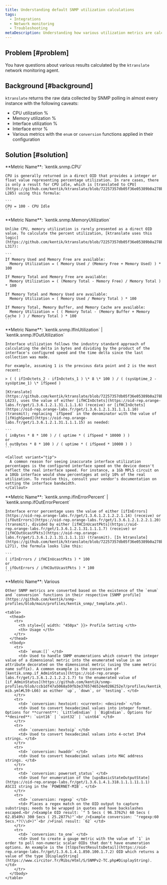 ```yaml
---
title: Understanding default SNMP utilization calculations
tags:
  - Integrations
  - Network monitoring
  - Troubleshooting
metaDescription: Understanding how various utilization metrics are calculated in ktranslate.
---
```


## Problem [#problem]

You have questions about various results calculated by the `ktranslate` network monitoring agent.

## Background [#background]

`ktranslate` returns the raw data collected by SNMP polling in almost every instance with the following caveats:
  * CPU utilization %
  * Memory utilization %
  * Interface utilization %
  * Interface error %
  * Various metrics with the `enum` or `conversion` functions applied in their configuration

## Solution [#solution]

<CollapserGroup>
  <Collapser
    id="cpu-utilization"
    title="CPU Utilization %"
  >
    **Metric Name**: `kentik.snmp.CPU`

    CPU is generally returned in a direct OID that provides a integer or float value representing percentage utilization. In rare cases, there is only a result for CPU idle, which is [translated to CPU](https://github.com/kentik/ktranslate/blob/72257357db05f36e05389b0a278b702a707a0941/pkg/inputs/snmp/metrics/device_metrics.go#L281-L285) using this formula:

    ```
    CPU = 100 - CPU Idle
    ```
  </Collapser>
  <Collapser
    id="memory-utilization"
    title="Memory Utilization %"
  >
    **Metric Name**: `kentik.snmp.MemoryUtilization`

    Unlike CPU, memory utilization is rarely presented as a direct OID value. To calculate the percent utilization, [ktranslate uses this logic](https://github.com/kentik/ktranslate/blob/72257357db05f36e05389b0a278b702a707a0941/pkg/inputs/snmp/metrics/device_metrics.go#L287-L317):

    ```
    If Memory Used and Memory Free are available:
      Memory Utilization = ( Memory Used / (Memory Free + Memory Used) ) * 100

    If Memory Total and Memory Free are available:
      Memory Utilization = ( (Memory Total - Memory Free) / Memory Total ) * 100

    If Memory Total and Memory Used are available:
      Memory Utilization = ( Memory Used / Memory Total ) * 100

    If Memory Total, Memory Buffer, and Memory Cache are available:
      Memory Utilization = ( ( Memory Total - (Memory Buffer + Memory Cache ) ) / Memory Total ) * 100
    ```
  </Collapser>
  <Collapser
    id="interface-utilization"
    title="Interface Utilization %"
  >
    **Metric Name**: `kentik.snmp.IfInUtilization` | `kentik.snmp.IfOutUtilization`

    Interface utilization follows the industry standard approach of calculating the delta in bytes and dividing by the product of the interface's configured speed and the time delta since the last collection was made.

    For example, assuming 1 is the previous data point and 2 is the most recent:

    > ( ( ifInOctets_2 - ifInOctets_1 ) \* 8 \* 100 ) / ( (sysUptime_2 - sysUptime_1) \* ifSpeed )

    [Ktranslate](https://github.com/kentik/ktranslate/blob/72257357db05f36e05389b0a278b702a707a0941/pkg/formats/nrm/nrm.go#L581-L623), uses the value of either [ifHCInOctets](https://oid-rep.orange-labs.fr/get/1.3.6.1.2.1.31.1.1.1.6) (receive) or [ifHCInOctets](https://oid-rep.orange-labs.fr/get/1.3.6.1.2.1.31.1.1.1.10) (transmit); replacing `ifSpeed` in the denominator with the value of [ifHighSpeed](https://oid-rep.orange-labs.fr/get/1.3.6.1.2.1.31.1.1.1.15) as needed:

    ```
    ( inBytes * 8 * 100 ) / ( uptime * ( ifSpeed * 10000 ) )
    or
    ( outBytes * 8 * 100 ) / ( uptime * ( ifSpeed * 10000 ) )
    ```

    <Callout variant="tip">
      A common reason for seeing inaccurate interface utilization percentages is the configured interface speed on the device doesn't reflect the real interface speed. For instance, a 1Gb MPLS circuit on a 10Gb interface would show percentages at only 10% of the real utilization. To resolve this, consult your vendor's documentation on setting the interface bandwidth.
    </Callout>
  </Collapser>
  <Collapser
    id="interface-errors"
    title="Interface Errors %"
  >
    **Metric Name**: `kentik.snmp.ifInErrorPercent` | `kentik.snmp.ifOutErrorPercent`

    Interface error percentage uses the value of either [ifInErrors](https://oid-rep.orange-labs.fr/get/1.3.6.1.2.1.2.2.1.14) (receive) or [ifOutErrors](https://oid-rep.orange-labs.fr/get/1.3.6.1.2.1.2.2.1.20) (transmit), divided by either [ifHCInUcastPkts](https://oid-rep.orange-labs.fr/get/1.3.6.1.2.1.31.1.1.1.7) (receive) or [ifHCOutUcastPkts](https://oid-rep.orange-labs.fr/get/1.3.6.1.2.1.31.1.1.1.11) (transmit). [In ktranslate](https://github.com/kentik/ktranslate/blob/72257357db05f36e05389b0a278b702a707a0941/pkg/inputs/snmp/metrics/interface_metrics.go#L255-L271), the formula looks like this:

    ```
    ( ifInErrors / ifHCInUcastPkts ) * 100
    or
    ( ifOutErrors / ifHCOutUcastPkts ) * 100
    ```
  </Collapser>
  <Collapser
    id="snmp-conversions"
    title="SNMP conversions"
  >
    **Metric Name**: Various

    Other SNMP metrics are converted based on the existence of the `enum` and `conversion` functions in their respective [SNMP profile](https://github.com/kentik/snmp-profiles/blob/main/profiles/kentik_snmp/_template.yml).

    <table>
      <thead>
        <tr>
          <th style={{ width: "450px" }}> Profile Setting </th>
          <th> Usage </th>
        </tr>
      </thead>
      <tbody>
        <tr>
          <td> `enum:[]` </td>
          <td> Used to handle SNMP enumerations which convert the integer value of a dimensional metric into the enumerated value in an attribute decorated on the dimensional metric (using the same metric name suffix). A common example is the conversion of [kentik.snmp.if_AdminStatus](https://oid-rep.orange-labs.fr/get/1.3.6.1.2.1.2.2.1.7) to the enumerated value of [if_AdminStatus](https://github.com/kentik/snmp-profiles/blob/ccb1df47a5068a59fb3e3765746524e0286252e7/profiles/kentik_snmp/_general/if-mib.yml#L59-L66) as either `up`, `down`, or `testing`. </td>
        </tr>
        <tr>
          <td> `conversion: hextoint: <current>: <desired>` </td>
          <td> Used to convert hexadecimal values into integer format. Options for **current**: `LittleEndian` | `BigEndian`. Options for **desired**: `uint16` | `uint32` | `uint64` </td>
        </tr>
        <tr>
          <td> `conversion: hextoip` </td>
          <td> Used to convert hexadecimal values into 4-octet IPv4 strings. </td>
        </tr>
        <tr>
          <td> `conversion: hwaddr` </td>
          <td> Used to convert hexadecimal values into MAC address strings. </td>
        </tr>
        <tr>
          <td> `conversion: powerset_status` </td>
          <td> Used for enumeration of the [upsBasicStateOutputState](https://oid-rep.orange-labs.fr/get/1.3.6.1.4.1.318.1.1.1.11.1.1) ASCII string in the `POWERNET-MIB`. </td>
        </tr>
        <tr>
          <td> `conversion: regexp` </td>
          <td> Places a regex match on the OID output to capture substrings; needs to be wrapped in quotes and have backslashes escaped.<br />Example OID result: `" 5 Secs ( 96.3762%) 60 Secs ( 62.8549%) 300 Secs ( 25.2877%)"`<br />Example conversion: `"regexp:60 Secs.*?(\\d+)"`<br />Final result: `62` </td>
        </tr>
        <tr>
          <td> `conversion: to_one` </td>
          <td> Used to create a gauge metric with the value of `1` in order to poll non-numeric scalar OIDs that don't have enumeration options. An example is the [tlUpsTestResultsDetail](https://oid-rep.orange-labs.fr/get/1.3.6.1.4.1.850.100.1.7.2) OID which returns a value of the type [DisplayString](https://www.circitor.fr/Mibs/Html/S/SNMPv2-TC.php#DisplayString). </td>
        </tr>
      </tbody>
    </table>
  </Collapser>
</CollapserGroup>
